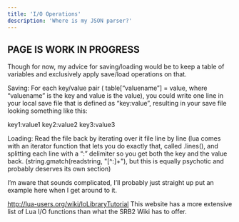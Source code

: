 ```yaml
---
title: 'I/O Operations'
description: 'Where is my JSON parser?'
---
```


## PAGE IS WORK IN PROGRESS

Though for now, my advice for saving/loading would be to keep a table of variables and exclusively apply save/load operations on that. 

Saving:
For each key/value pair ( table[“valuename”] = value, where “valuename” is the key and value is the value), you could write one line in your local save file that is defined as “key:value”, resulting in your save file looking something like this:

key1:value1
key2:value2
key3:value3

Loading:
Read the file back by iterating over it file line by line (lua comes with an iterator function that lets you do exactly that, called .lines(), and splitting each line with a “:” delimiter so you get both the key and the value back. (string.gmatch(readstring, "[^:]+"), but this is equally psychotic and probably deserves its own section)

I’m aware that sounds complicated, I’ll probably just straight up put an example here when I get around to it.

http://lua-users.org/wiki/IoLibraryTutorial 
This website has a more extensive list of Lua I/O functions than what the SRB2 Wiki has to offer.

